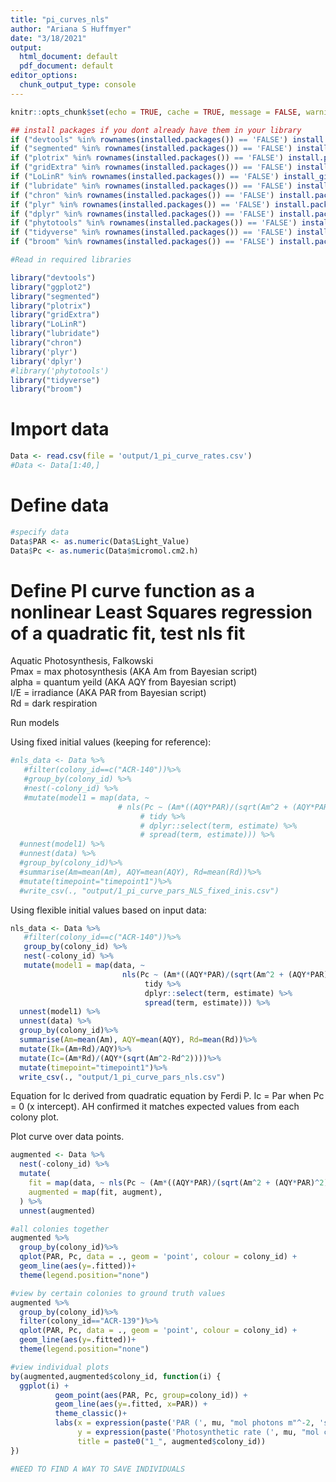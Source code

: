 ```yaml
---
title: "pi_curves_nls"
author: "Ariana S Huffmyer"
date: "3/18/2021"
output:
  html_document: default
  pdf_document: default
editor_options: 
  chunk_output_type: console
---
```


```r
knitr::opts_chunk$set(echo = TRUE, cache = TRUE, message = FALSE, warning = FALSE)
```

```r
## install packages if you dont already have them in your library
if ("devtools" %in% rownames(installed.packages()) == 'FALSE') install.packages('devtools') 
if ("segmented" %in% rownames(installed.packages()) == 'FALSE') install.packages('segmented') 
if ("plotrix" %in% rownames(installed.packages()) == 'FALSE') install.packages('plotrix') 
if ("gridExtra" %in% rownames(installed.packages()) == 'FALSE') install.packages('gridExtra') 
if ("LoLinR" %in% rownames(installed.packages()) == 'FALSE') install_github('colin-olito/LoLinR') 
if ("lubridate" %in% rownames(installed.packages()) == 'FALSE') install.packages('lubridate') 
if ("chron" %in% rownames(installed.packages()) == 'FALSE') install.packages('chron') 
if ("plyr" %in% rownames(installed.packages()) == 'FALSE') install.packages('plyr') 
if ("dplyr" %in% rownames(installed.packages()) == 'FALSE') install.packages('dplyr') 
if ("phytotools" %in% rownames(installed.packages()) == 'FALSE') install.packages('phytotools') 
if ("tidyverse" %in% rownames(installed.packages()) == 'FALSE') install.packages('tidyverse') 
if ("broom" %in% rownames(installed.packages()) == 'FALSE') install.packages('broom') 

#Read in required libraries

library("devtools")
library("ggplot2")
library("segmented")
library("plotrix")
library("gridExtra")
library("LoLinR")
library("lubridate")
library("chron")
library('plyr')
library('dplyr')
#library('phytotools')
library("tidyverse")
library("broom")
```

# Import data
```r
Data <- read.csv(file = 'output/1_pi_curve_rates.csv')
#Data <- Data[1:40,]
```


# Define data  

```r
#specify data
Data$PAR <- as.numeric(Data$Light_Value)
Data$Pc <- as.numeric(Data$micromol.cm2.h)
```



# Define PI curve function as a nonlinear Least Squares regression of a quadratic fit, test nls fit
Aquatic Photosynthesis, Falkowski   
Pmax = max photosynthesis (AKA Am from Bayesian script)  
alpha = quantum yeild (AKA AQY from Bayesian script)  
I/E = irradiance (AKA PAR from Bayesian script)  
Rd = dark respiration   

Run models 

Using fixed initial values (keeping for reference):  

```r
#nls_data <- Data %>% 
   #filter(colony_id==c("ACR-140"))%>%
   #group_by(colony_id) %>%
   #nest(-colony_id) %>%
   #mutate(model1 = map(data, ~ 
                        # nls(Pc ~ (Am*((AQY*PAR)/(sqrt(Am^2 + (AQY*PAR)^2)))-Rd), data=., start=list(Am=0.7,  AQY=0.001, Rd=.4)) %>%
                             # tidy %>%
                             # dplyr::select(term, estimate) %>% 
                             # spread(term, estimate))) %>%
  #unnest(model1) %>%
  #unnest(data) %>%
  #group_by(colony_id)%>%
  #summarise(Am=mean(Am), AQY=mean(AQY), Rd=mean(Rd))%>%
  #mutate(timepoint="timepoint1")%>%
  #write_csv(., "output/1_pi_curve_pars_NLS_fixed_inis.csv")
```

Using flexible initial values based on input data:  

```r
nls_data <- Data %>% 
   #filter(colony_id==c("ACR-140"))%>%
   group_by(colony_id) %>%
   nest(-colony_id) %>%
   mutate(model1 = map(data, ~ 
                         nls(Pc ~ (Am*((AQY*PAR)/(sqrt(Am^2 + (AQY*PAR)^2)))-Rd), data=., start=list(Am=(max(.$Pc)-min(.$Pc)),  AQY=0.001, Rd=-min(.$Pc))) %>%
                              tidy %>%
                              dplyr::select(term, estimate) %>% 
                              spread(term, estimate))) %>%
  unnest(model1) %>%
  unnest(data) %>%
  group_by(colony_id)%>%
  summarise(Am=mean(Am), AQY=mean(AQY), Rd=mean(Rd))%>%
  mutate(Ik=(Am+Rd)/AQY)%>%
  mutate(Ic=(Am*Rd)/(AQY*(sqrt(Am^2-Rd^2))))%>%
  mutate(timepoint="timepoint1")%>%
  write_csv(., "output/1_pi_curve_pars_nls.csv")
```
Equation for Ic derived from quadratic equation by Ferdi P. Ic = Par when Pc = 0 (x intercept). AH confirmed it matches expected values from each colony plot. 

Plot curve over data points.  
```r
augmented <- Data %>% 
  nest(-colony_id) %>% 
  mutate(
    fit = map(data, ~ nls(Pc ~ (Am*((AQY*PAR)/(sqrt(Am^2 + (AQY*PAR)^2)))-Rd), data=., start=list(Am=0.7,  AQY=0.001, Rd=.4))),
    augmented = map(fit, augment),
  ) %>% 
  unnest(augmented)

#all colonies together
augmented %>%
  group_by(colony_id)%>%
  qplot(PAR, Pc, data = ., geom = 'point', colour = colony_id) +
  geom_line(aes(y=.fitted))+
  theme(legend.position="none")

#view by certain colonies to ground truth values 
augmented %>%
  group_by(colony_id)%>%
  filter(colony_id=="ACR-139")%>%
  qplot(PAR, Pc, data = ., geom = 'point', colour = colony_id) +
  geom_line(aes(y=.fitted))+
  theme(legend.position="none")

#view individual plots
by(augmented,augmented$colony_id, function(i) {
  ggplot(i) +
          geom_point(aes(PAR, Pc, group=colony_id)) + 
          geom_line(aes(y=.fitted, x=PAR)) + 
          theme_classic()+
          labs(x = expression(paste('PAR (', mu, "mol photons m"^-2, 's'^-1,")")),
               y = expression(paste('Photosynthetic rate (', mu, "mol cm"^-2, 'h'^-1,")")),
               title = paste0("1_", augmented$colony_id))
})

#NEED TO FIND A WAY TO SAVE INDIVIDUALS 
```










